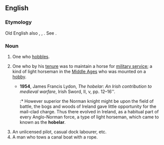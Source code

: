 ==English==

===Etymology===
Old English also {{m|ang|hobeler}}, {{etyl|fro|en}} {{m|fro|hobelier}}, {{etyl|la|en}} {{attention|la}} {{m|la|hobellarius}}. See {{m|en|hobby||a horse}}.

===Noun===
{{en-noun}}

# One who [[hobble]]s.
# {{lb|en|UK|historical}} One who by his [[tenure]] was to maintain a horse for [[military service]]; a kind of light horseman in the [[Middle Ages]] who was mounted on a [[hobby]].
#* '''1954''', James Francis Lydon, ''The hobelar: An Irish contribution to medieval warfare'', Irish Sword, II, v, pp.&nbsp;12–16''.
#*:* However superior the Norman knight might be upon the field of battle, the bogs and woods of Ireland gave little opportunity for the mail-clad charge. Thus there evolved in Ireland, as a habitual part of every Anglo-Norman force, a type of light horseman, which came to known as the '''hobelar'''.
#: {{rfquotek|en|Hallam}}
#: {{rfquotek|en|Sir J. Davies}}
# An unlicensed pilot, casual dock labourer, etc.
# A man who tows a canal boat with a rope.